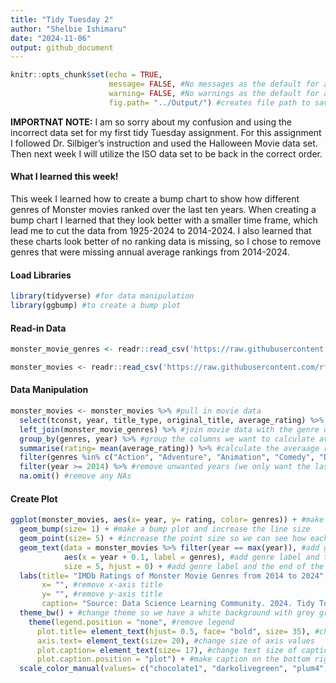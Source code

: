 ```yaml
---
title: "Tidy Tuesday 2"
author: "Shelbie Ishimaru"
date: "2024-11-06"
output: github_document
---
```


```r
knitr::opts_chunk$set(echo = TRUE, 
                      message= FALSE, #No messages as the default for all code chunks
                      warning= FALSE, #No warnings as the default for all code chunks
                      fig.path= "../Output/") #creates file path to save all plots
```
**IMPORTNAT NOTE:** I am so sorry about my confusion and using the incorrect data set for my first tidy Tuesday assignment. For this assignment I followed Dr. Silbiger's instruction and used the Halloween Movie data set. Then next week I will utilize the ISO data set to be back in the correct order.

#### What I learned this week!
This week I learned how to create a bump chart to show how different genres of Monster movies ranked over the last ten years. When creating a bump chart I learned that they look better with a smaller time frame, which lead me to cut the data from 1925-2024 to 2014-2024. I also learned that these charts look better of no ranking data is missing, so I chose to remove genres that were missing annual average rankings from 2014-2024.

#### Load Libraries
```r
library(tidyverse) #for data manipulation
library(ggbump) #to create a bump plot
```

#### Read-in Data
```r
monster_movie_genres <- readr::read_csv('https://raw.githubusercontent.com/rfordatascience/tidytuesday/master/data/2024/2024-10-29/monster_movie_genres.csv') #read in df that states every movies top genre

monster_movies <- readr::read_csv('https://raw.githubusercontent.com/rfordatascience/tidytuesday/master/data/2024/2024-10-29/monster_movies.csv') #read in df with information on each movie
```

#### Data Manipulation
```r
monster_movies <- monster_movies %>% #pull in movie data
  select(tconst, year, title_type, original_title, average_rating) %>% #select columns we want to keep to complete our join
  left_join(monster_movie_genres) %>% #join movie data with the genre data (using the tconst column)
  group_by(genres, year) %>% #group the columns we want to calculate average
  summarise(rating= mean(average_rating)) %>% #calculate the averaage ranking for each genre
  filter(genres %in% c("Action", "Adventure", "Animation", "Comedy", "Documentary", "Drama", "Horror")) %>% #keep only the columns we want (have data from 2014-2024)
  filter(year >= 2014) %>% #remove unwanted years (we only want the last 10)
  na.omit() #remove any NAs
```

#### Create Plot
```r
ggplot(monster_movies, aes(x= year, y= rating, color= genres)) + #make a plot and group by move genre
  geom_bump(size= 1) + #make a bump plot and increase the line size
  geom_point(size= 5) + #increase the point size so we can see how each genre ranks every year
  geom_text(data = monster_movies %>% filter(year == max(year)), #add genre label and the end of the plot
            aes(x = year + 0.1, label = genres), #add genre label and the end of the plot
            size = 5, hjust = 0) + #add genre label and the end of the plot
  labs(title= "IMDb Ratings of Monster Movie Genres from 2014 to 2024", #add plot title
       x= "", #remove x-axis title
       y= "", #remove y-axis title
       caption= "Source: Data Science Learning Community. 2024. Tidy Tuesday: A weekly social data project.") + #add caption to provide citation
  theme_bw() + #change theme so we have a white background with grey grid lines and black outline
    theme(legend.position = "none", #remove legend
      plot.title= element_text(hjust= 0.5, face= "bold", size= 35), #change text size, bold text, and center title
      axis.text= element_text(size= 20), #change size of axis values
      plot.caption= element_text(size= 17), #change text size of caption
      plot.caption.position = "plot") + #make caption on the bottom right of the page
  scale_color_manual(values= c("chocolate1", "darkolivegreen", "plum4", "palegreen3", "darkorange4", "black", "purple4")) #add Halloween colors!
```

